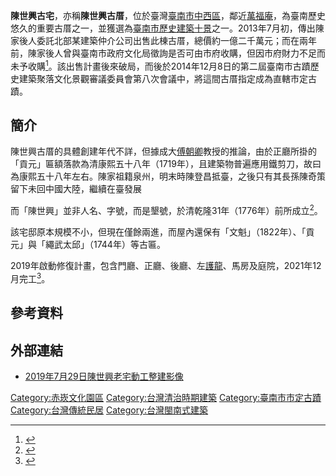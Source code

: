 {{TW monument
| name =陳世興古宅 
| image = 臺南陳世興古厝.JPG
| imagename =陳世興古宅門口 
{{Infobox mapframe|tyep=shape|zoom=15|frame-width=280}}
| formername = 陳世興宅
| othername = 
| class =直轄市定古蹟
| level =宅第
| date = 2015年3月9日
| abolition = 
| location = {{TWN}}臺南市中西區民族路二段317巷46號
| coordinates = {{Coord|22.99590260306637|120.20285381834589|display=title|type:landmark|display=it}}
| time = {{QIN}}嘉慶年間
| reg_url=https://nchdb.boch.gov.tw/assets/overview/monument/20150309000001
}}

'''陳世興古宅'''，亦稱'''陳世興古厝'''，位於臺灣[[臺南市|臺南市]][[中西區_(台灣)|中西區]]，鄰近[[萬福庵|萬福庵]]，為臺南歷史悠久的重要古厝之一{{r|傅}}，並獲選為[[中華民國各縣市歷史建築十景列表#臺南市|臺南市歷史建築十景]]之一{{r|史}}。2013年7月初，傳出陳家後人委託北部某建築仲介公司出售此棟古厝，總價約一億二千萬元；而在兩年前，陳家後人曾與臺南市政府文化局徵詢是否可由市府收購，但因市府財力不足而未予收購<ref>{{cite news|url=http://www.cdns.com.tw/20130702/news/jdxw/T90057002013070121372068.htm|title=府城陳世興古宅驚傳委售|author=翁順利|publisher=中華日報|date=2013-07-01|accessdate=2013-07-04}}{{dead link|date=2018年5月 |bot=InternetArchiveBot |fix-attempted=yes }}</ref>。該出售計畫後來破局，而後於2014年12月8日的第二屆臺南市古蹟歷史建築聚落文化景觀審議委員會第八次會議中，將這間古厝指定成為直轄市定古蹟{{r|蔣}}。

== 簡介 ==
陳世興古厝的具體創建年代不詳，但據成大[[傅朝卿|傅朝卿]]教授的推論，由於正廳所掛的「貢元」匾額落款為清康熙五十八年（1719年），且建築物普遍應用鐵剪刀，故曰為康熙五十八年左右{{r|傅}}。陳家祖籍泉州，明末時陳登昌抵臺，之後只有其長孫陳奇策留下未回中國大陸，繼續在臺發展{{r|傅}}

而「陳世興」並非人名、字號，而是墾號，於清乾隆31年（1776年）前所成立<ref>{{cite news |title=全台現存最悠久民宅建築之一 陳世興古宅修復啟動 - 生活 - 自由時報電子報 |url=https://news.ltn.com.tw/news/life/breakingnews/2867414 |accessdate=2020-03-14 |work=自由電子報 |date=2019-07-29 |language=zh-TW |archive-date=2019-07-30 |archive-url=https://web.archive.org/web/20190730173120/https://news.ltn.com.tw/news/life/breakingnews/2867414 |dead-url=no }}</ref>。

該宅邸原本規模不小，但現在僅餘兩進，而屋內還保有「文魁」（1822年）、「貢元」與「繩武太邱」（1744年）等古匾{{r|傅}}。

2019年啟動修復計畫，包含門廳、正廳、後廳、左[[厢房|護龍]]、馬房及庭院，2021年12月完工<ref>{{cite news |title=清朝台南陳世興宅完成修復 |url=https://udn.com/news/story/7326/5960708 |accessdate=2021-12-14 |work=聯合新聞網 |language=zh-TW |archive-date=2022-03-04 |archive-url=https://web.archive.org/web/20220304130128/https://udn.com/news/story/7326/5960708 |dead-url=no }}</ref>。

== 參考資料 ==
{{Wikinews|臺南市新增三處文化資產}}
{{reflist|refs=
<ref name="傅">{{cite book|author=傅朝卿 |title=《台南市古蹟與歷史建築總覽》 |publisher=台灣建築與文化資產出版社 |location=台南市 |isbn=957-30880-4-5 |pages=169頁|date=2001年11月}}</ref>
<ref name="史">{{cite book|title=《2001歷史建築百景專輯》 |year=2002 |publisher=行政院文化建設委員會 |location=臺北市 |isbn=957-01-1200-X |pages= }}</ref>
<ref name="蔣">{{cite news|author=蔣謙正 |title=〈陳世興古宅列市定古蹟 通過——二層行溪舊鐵路橋也列市定古蹟 並登錄「二層行溪舊公路橋」為歷史建築〉 |publisher=中華日報 |pages=B3 |date=2014-12-09 |accessdate=2014-12-10 }}</ref>
}}

== 外部連結 ==
* [https://video.udn.com/embed/news/1116346 2019年7月29日陳世興老宅動工整建影像] {{Wayback|url=https://video.udn.com/embed/news/1116346 |date=20190729072127 }}


{{臺南市古蹟}}
{{台灣直轄市定古蹟}}
[[Category:赤崁文化園區|Category:赤崁文化園區]]
[[Category:台灣清治時期建築|Category:台灣清治時期建築]]
[[Category:臺南市市定古蹟|Category:臺南市市定古蹟]]
[[Category:台灣傳統民居|Category:台灣傳統民居]]
[[Category:台灣閩南式建築|Category:台灣閩南式建築]]